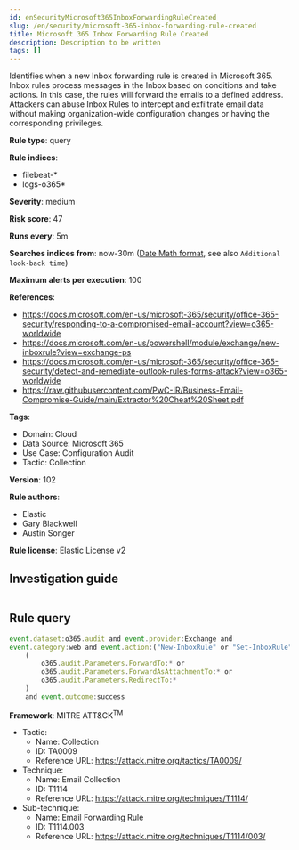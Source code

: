 ```yaml
---
id: enSecurityMicrosoft365InboxForwardingRuleCreated
slug: /en/security/microsoft-365-inbox-forwarding-rule-created
title: Microsoft 365 Inbox Forwarding Rule Created
description: Description to be written
tags: []
---
```


<div id="microsoft-365-inbox-forwarding-rule-created"></div>

Identifies when a new Inbox forwarding rule is created in Microsoft 365. Inbox rules process messages in the Inbox based on conditions and take actions. In this case, the rules will forward the emails to a defined address. Attackers can abuse Inbox Rules to intercept and exfiltrate email data without making organization-wide configuration changes or having the corresponding privileges.

**Rule type**: query

**Rule indices**: 

* filebeat-*
* logs-o365*

**Severity**: medium

**Risk score**: 47

**Runs every**: 5m

**Searches indices from**: now-30m ([Date Math format](((ref))/common-options.html#date-math), see also <DocLink id="enSecurityRulesUiCreate" section="set-the-rules-schedule">`Additional look-back time`</DocLink>)

**Maximum alerts per execution**: 100

**References**: 

* https://docs.microsoft.com/en-us/microsoft-365/security/office-365-security/responding-to-a-compromised-email-account?view=o365-worldwide
* https://docs.microsoft.com/en-us/powershell/module/exchange/new-inboxrule?view=exchange-ps
* https://docs.microsoft.com/en-us/microsoft-365/security/office-365-security/detect-and-remediate-outlook-rules-forms-attack?view=o365-worldwide
* https://raw.githubusercontent.com/PwC-IR/Business-Email-Compromise-Guide/main/Extractor%20Cheat%20Sheet.pdf

**Tags**: 

* Domain: Cloud
* Data Source: Microsoft 365
* Use Case: Configuration Audit
* Tactic: Collection

**Version**: 102

**Rule authors**: 

* Elastic
* Gary Blackwell
* Austin Songer

**Rule license**: Elastic License v2

## Investigation guide

```markdown

```

## Rule query

```js
event.dataset:o365.audit and event.provider:Exchange and
event.category:web and event.action:("New-InboxRule" or "Set-InboxRule") and
    (
        o365.audit.Parameters.ForwardTo:* or
        o365.audit.Parameters.ForwardAsAttachmentTo:* or
        o365.audit.Parameters.RedirectTo:*
    )
    and event.outcome:success

```

**Framework**: MITRE ATT&CK<sup>TM</sup>

* Tactic:
    * Name: Collection
    * ID: TA0009
    * Reference URL: https://attack.mitre.org/tactics/TA0009/
* Technique:
    * Name: Email Collection
    * ID: T1114
    * Reference URL: https://attack.mitre.org/techniques/T1114/
* Sub-technique:
    * Name: Email Forwarding Rule
    * ID: T1114.003
    * Reference URL: https://attack.mitre.org/techniques/T1114/003/

